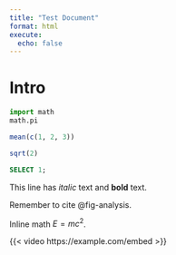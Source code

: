 ```yaml
---
title: "Test Document"
format: html
execute:
  echo: false
---
```


# Intro

```python
import math
math.pi
```

```r
mean(c(1, 2, 3))
```

```julia
sqrt(2)
```

```sql
SELECT 1;
```

This line has *italic* text and **bold** text.

::: {.callout-note}

Remember to cite @fig-analysis.
:::

Inline math $E = mc^2$.

{{< video https://example.com/embed >}}
